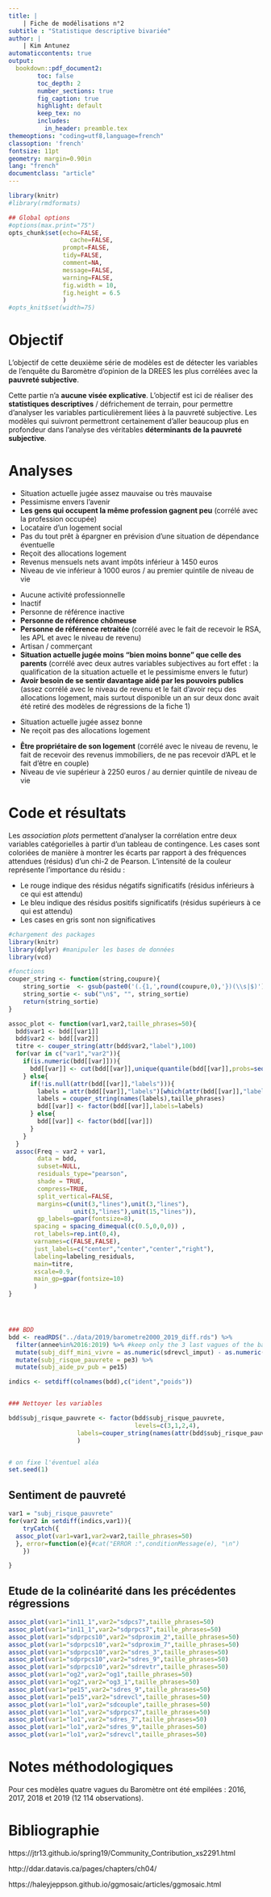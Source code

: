```yaml
---
title: |
    | Fiche de modélisations n°2
subtitle : "Statistique descriptive bivariée"
author: |
    | Kim Antunez
automaticcontents: true
output:
  bookdown::pdf_document2:
        toc: false
        toc_depth: 2
        number_sections: true
        fig_caption: true
        highlight: default
        keep_tex: no
        includes:
          in_header: preamble.tex
themeoptions: "coding=utf8,language=french"
classoption: 'french'
fontsize: 11pt
geometry: margin=0.90in
lang: "french"
documentclass: "article"
---
```


```r
library(knitr)
#library(rmdformats)

## Global options
#options(max.print="75")
opts_chunk$set(echo=FALSE,
	             cache=FALSE,
               prompt=FALSE,
               tidy=FALSE,
               comment=NA,
               message=FALSE,
               warning=FALSE,
               fig.width = 10,
               fig.height = 6.5
               )
#opts_knit$set(width=75)
```


# Objectif

L'objectif de cette deuxième série de modèles est de détecter les variables de l'enquête du Baromètre d'opinion de la DREES les plus corrélées avec la **pauvreté subjective**.

Cette partie n'a **aucune visée explicative**. L'objectif est ici de réaliser des **statistiques descriptives** / défrichement de terrain,  pour permettre d'analyser les variables particulièrement liées à la pauvreté subjective. Les modèles qui suivront permettront certainement d'aller beaucoup plus en profondeur dans l'analyse des véritables **déterminants de la pauvreté subjective**. 

# Analyses

\begin{tcolorbox}
En statistique bivariée, les mêmes variables que les modélisations de la fiche n°1 ressortent particulièrement significatives. Il s'agit le plus souvent de résidus positifs, il y a plus de variables corrélées positivement au sentiment de pauvreté que négativement. Cela veut dire qu'il existe plus de variables qui expliquent le fait d'être pauvre que le fait de ne pas indiquer être pauvre. 

\bigskip

On remarque qu'un grand nombre de variables sociodémographiques n'ont pas une influence majeure sur le sentiment de pauvreté (sexe, âge), en dehors bien sûr des variables socioprofessionnelles et aussi du fait d'être ou non en couple. 

\bigskip

Certaines variables qui ne ressortaient pas dans la fiche n°1 ressortent désormais ici (en gras ci-dessous) comme étant très corrélées aux sentiment de pauvreté. Ce sont des variables également corrélées\footnote{Se référer aux graphiques à la toute fin du document.} avec certaines autres variables retenues (colinéarité) dans les modèles économétriques qui ne sont donc pas utiles en termes de prévision. 
\end{tcolorbox}

\textbf{Résidu $>$ 17,5}

- Situation actuelle jugée assez mauvaise ou très mauvaise
- Pessimisme envers l'avenir
- **Les gens qui occupent la même profession gagnent peu** (corrélé avec la profession occupée)
- Locataire d'un logement social
- Pas du tout prêt à épargner en prévision d'une situation de dépendance éventuelle
- Reçoit des allocations logement
- Revenus mensuels nets avant impôts inférieur à 1450 euros
- Niveau de vie inférieur à 1000 euros / au premier quintile de niveau de vie

\textbf{Résidu $\in$ [15 ; 17,5)}

- Aucune activité professionnelle
- Inactif
- Personne de référence inactive
- **Personne de référence chômeuse**
- **Personne de référence retraitée** (corrélé avec le fait de recevoir le RSA, les APL et avec le niveau de revenu)
- Artisan / commerçant
- **Situation actuelle jugée moins "bien moins bonne" que celle des parents** (corrélé avec deux autres variables subjectives au fort effet : la qualification de la situation actuelle et le pessimisme envers le futur)
- **Avoir besoin de se sentir davantage aidé par les pouvoirs publics** (assez corrélé avec le niveau de revenu et le fait d'avoir reçu des allocations logement, mais surtout disponible un an sur deux donc avait été retiré des modèles de régressions de la fiche 1)

\textbf{Résidu $\in$ [-17,5 ; -15)}

- Situation actuelle jugée assez bonne
- Ne reçoit pas des allocations logement

\textbf{Résidu $<$ 17,5}

- **Être propriétaire de son logement** (corrélé avec le niveau de revenu, le fait de recevoir des revenus immobiliers, de ne pas recevoir d'APL et le fait d'être en couple)
- Niveau de vie supérieur à 2250 euros / au dernier quintile de niveau de vie

# Code et résultats


Les *association plots* permettent d'analyser la corrélation entre deux variables catégorielles à partir d'un tableau de contingence. Les cases sont coloriées de manière à montrer les écarts par rapport à des fréquences attendues (résidus) d'un chi-2 de Pearson. L'intensité de la couleur représente l'importance du résidu : 

- Le rouge indique des résidus négatifs significatifs (résidus inférieurs à ce qui est attendu)
- Le bleu indique des résidus positifs significatifs (résidus supérieurs à ce qui est attendu)
- Les cases en gris sont non significatives

```r
#chargement des packages
library(knitr)
library(dplyr) #manipuler les bases de données
library(vcd)
```

```r
#fonctions
couper_string <- function(string,coupure){
    string_sortie  <- gsub(paste0('(.{1,',round(coupure,0),'})(\\s|$)'), '\\1\n',string )
    string_sortie <- sub("\n$", "", string_sortie)
    return(string_sortie)
}

assoc_plot <- function(var1,var2,taille_phrases=50){
  bdd$var1 <- bdd[[var1]]
  bdd$var2 <- bdd[[var2]]
  titre <- couper_string(attr(bdd$var2,"label"),100)
  for(var in c("var1","var2")){
    if(is.numeric(bdd[[var]])){
      bdd[[var]] <- cut(bdd[[var]],unique(quantile(bdd[[var]],probs=seq(0,1,0.20), na.rm = TRUE)))
    } else{
      if(!is.null(attr(bdd[[var]],"labels"))){
        labels = attr(bdd[[var]],"labels")[which(attr(bdd[[var]],"labels") %in%unique(bdd[[var]]))]
        labels = couper_string(names(labels),taille_phrases)
        bdd[[var]] <- factor(bdd[[var]],labels=labels)
      } else{
        bdd[[var]] <- factor(bdd[[var]])
      }
    }
  }
  assoc(Freq ~ var2 + var1,
        data = bdd,
        subset=NULL,
        residuals_type="pearson",
        shade = TRUE,
        compress=TRUE,
        split_vertical=FALSE,
        margins=c(unit(3,"lines"),unit(3,"lines"),
                  unit(3,"lines"),unit(15,"lines")),
        gp_labels=gpar(fontsize=8),
       spacing = spacing_dimequal(c(0.5,0,0,0)) ,
       rot_labels=rep.int(0,4),
       varnames=c(FALSE,FALSE),
       just_labels=c("center","center","center","right"),
       labeling=labeling_residuals,
       main=titre,
       xscale=0.9,
       main_gp=gpar(fontsize=10)
       )
}




### BDD
bdd <- readRDS("../data/2019/barometre2000_2019_diff.rds") %>% 
  filter(annee%in%2016:2019) %>% #keep only the 3 last vagues of the barometre 
  mutate(subj_diff_mini_vivre = as.numeric(sdrevcl_imput) - as.numeric(pe16)) %>% 
  mutate(subj_risque_pauvrete = pe3) %>% 
  mutate(subj_aide_pv_pub = pe15)

indics <- setdiff(colnames(bdd),c("ident","poids"))


### Nettoyer les variables

bdd$subj_risque_pauvrete <- factor(bdd$subj_risque_pauvrete,
                                   levels=c(3,1,2,4),
                   labels=couper_string(names(attr(bdd$subj_risque_pauvrete,"labels")),20)[c(3,1,2,4)]
                   )


# on fixe l'éventuel aléa
set.seed(1)
```

## Sentiment de pauvreté

```r
var1 = "subj_risque_pauvrete"
for(var2 in setdiff(indics,var1)){
    tryCatch({
  assoc_plot(var1=var1,var2=var2,taille_phrases=50)
  }, error=function(e){#cat("ERROR :",conditionMessage(e), "\n")
    })

}
```

## Etude de la colinéarité dans les précédentes régressions


```r
assoc_plot(var1="in11_1",var2="sdpcs7",taille_phrases=50)
assoc_plot(var1="in11_1",var2="sdprpcs7",taille_phrases=50)
assoc_plot(var1="sdprpcs10",var2="sdproxim_2",taille_phrases=50)
assoc_plot(var1="sdprpcs10",var2="sdproxim_7",taille_phrases=50)
assoc_plot(var1="sdprpcs10",var2="sdres_3",taille_phrases=50)
assoc_plot(var1="sdprpcs10",var2="sdres_9",taille_phrases=50)
assoc_plot(var1="sdprpcs10",var2="sdrevtr",taille_phrases=50)
assoc_plot(var1="og2",var2="og1",taille_phrases=50)
assoc_plot(var1="og2",var2="og3_1",taille_phrases=50)
assoc_plot(var1="pe15",var2="sdres_9",taille_phrases=50)
assoc_plot(var1="pe15",var2="sdrevcl",taille_phrases=50)
assoc_plot(var1="lo1",var2="sdcouple",taille_phrases=50)
assoc_plot(var1="lo1",var2="sdprpcs7",taille_phrases=50)
assoc_plot(var1="lo1",var2="sdres_7",taille_phrases=50)
assoc_plot(var1="lo1",var2="sdres_9",taille_phrases=50)
assoc_plot(var1="lo1",var2="sdrevcl",taille_phrases=50)


```


# Notes méthodologiques

Pour ces modèles quatre vagues du Baromètre ont été empilées : 2016, 2017, 2018 et 2019 (12 114 observations). 

# Bibliographie {.unnumbered}

https://jtr13.github.io/spring19/Community_Contribution_xs2291.html

http://ddar.datavis.ca/pages/chapters/ch04/

https://haleyjeppson.github.io/ggmosaic/articles/ggmosaic.html

